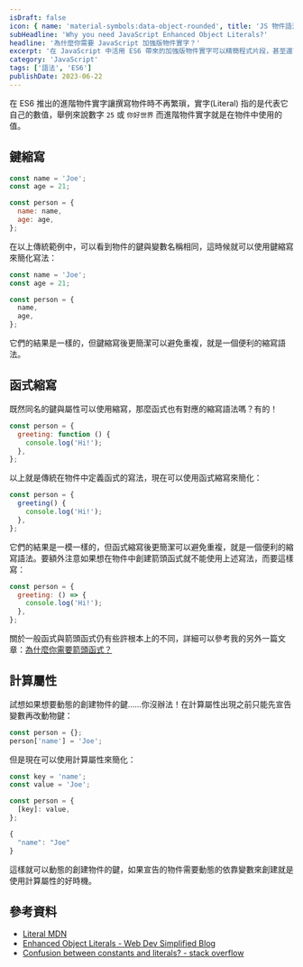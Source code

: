 ```yaml
---
isDraft: false
icon: { name: 'material-symbols:data-object-rounded', title: 'JS 物件語法符號' }
subHeadline: 'Why you need JavaScript Enhanced Object Literals?'
headline: '為什麼你需要 JavaScript 加強版物件實字？'
excerpt: '在 JavaScript 中活用 ES6 帶來的加強版物件實字可以精簡程式片段，甚至還可以動態的計算創造物件內的項目！實字(Literal) 指的是代表它自己的數值，舉例來說數字 `25` 或 `你好世界` 而進階物件實字就是在物件中使用的值。'
category: 'JavaScript'
tags: ['語法', 'ES6']
publishDate: 2023-06-22
---
```


在 ES6 推出的進階物件實字讓撰寫物件時不再繁瑣，實字(Literal) 指的是代表它自己的數值，舉例來說數字 `25` 或 `你好世界` 而進階物件實字就是在物件中使用的值。

## 鍵縮寫

```js
const name = 'Joe';
const age = 21;

const person = {
  name: name,
  age: age,
};
```

在以上傳統範例中，可以看到物件的鍵與變數名稱相同，這時候就可以使用鍵縮寫來簡化寫法：

```js
const name = 'Joe';
const age = 21;

const person = {
  name,
  age,
};
```

它們的結果是一樣的，但鍵縮寫後更簡潔可以避免重複，就是一個便利的縮寫語法。

## 函式縮寫

既然同名的鍵與屬性可以使用縮寫，那麼函式也有對應的縮寫語法嗎？有的！

```js
const person = {
  greeting: function () {
    console.log('Hi!');
  },
};
```

以上就是傳統在物件中定義函式的寫法，現在可以使用函式縮寫來簡化：

```js
const person = {
  greeting() {
    console.log('Hi!');
  },
};
```

它們的結果是一模一樣的，但函式縮寫後更簡潔可以避免重複，就是一個便利的縮寫語法。要額外注意如果想在物件中創建箭頭函式就不能使用上述寫法，而要這樣寫：

```js
const person = {
  greeting: () => {
    console.log('Hi!');
  },
};
```

關於一般函式與箭頭函式仍有些許根本上的不同，詳細可以參考我的另外一篇文章：[為什麼你需要箭頭函式？](/post/why-you-need-arrow-function/)

## 計算屬性

試想如果想要動態的創建物件的鍵……你沒辦法！在計算屬性出現之前只能先宣告變數再改動物鍵：

```js
const person = {};
person['name'] = 'Joe';
```

但是現在可以使用計算屬性來簡化：

```js
const key = 'name';
const value = 'Joe';

const person = {
  [key]: value,
};
```

```js
{
  "name": "Joe"
}
```

這樣就可以動態的創建物件的鍵，如果宣告的物件需要動態的依靠變數來創建就是使用計算屬性的好時機。

## 參考資料

- [Literal MDN](https://developer.mozilla.org/en-US/docs/Glossary/Literal)
- [Enhanced Object Literals - Web Dev Simplified Blog](https://blog.webdevsimplified.com/2020-04/use-effect/)
- [Confusion between constants and literals? - stack overflow](https://stackoverflow.com/questions/44767354/confusion-between-constants-and-literals)
